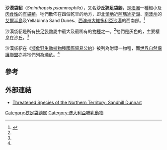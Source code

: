 {{Speciesbox
| name = 沙漠袋貂
| status = EN
| status_system = iucn3.1
| status_ref = <ref name=iucn>{{IUCN2008|assessors=Robinson, T., Gaikhorst, G., Pearson, D. & Copley, P.|year=2008|id=20293|title=Sminthopsis psammophila|downloaded=28 December 2008}}</ref>
| genus = Sminthopsis
| species = psammophila
| authority = Spencer, 1895
}}

'''沙漠袋貂'''（''Sminthopsis psammophila''），又名'''沙丘狹足袋鼩'''，是[[澳洲|澳洲]]一種細小及[[肉食性|肉食性]]的[[有袋類|有袋類]]。牠們散佈在四個乾旱的地方，即[[北領地|北領地]]近[[阿瑪迪斯湖|阿瑪迪斯湖]]、[[南澳州|南澳州]]的[[艾爾半島|艾爾半島]]及Yellabinna Sand Dunes、[[西澳州|西澳州]][[大維多利亞沙漠|大維多利亞沙漠]]的西南部。<ref name = Menkhorst>{{cite book en | last = Menkhorst | first = Peter | year = 2001 | title = A Field Guide to the Mammals of Australia | publisher = Oxford University Press | page = 74}}</ref>

沙漠袋貂是所有[[狹足袋鼩屬|狹足袋鼩屬]]中最大及最稀有的[[物種|物種]]之一。<ref name=Menkhorst/>牠們是灰色的，主要棲息在沙丘。<ref name=Menkhorst/>

沙漠袋貂在《[[瀕危野生動植物種國際貿易公約|瀕危野生動植物種國際貿易公約]]》被列為附錄一物種，而[[世界自然保護聯盟|世界自然保護聯盟]]亦將牠們列為[[瀕危|瀕危]]。<ref name=iucn/>

==參考==
{{reflist}}

==外部連結==
* [https://web.archive.org/web/20060914015023/http://www.nt.gov.au/nreta/wildlife/threatened/pdf/sandhill_dunnart_dd.pdf Threatened Species of the Northern Territory: Sandhill Dunnart]
{{Taxonbar|from=Q133345}}

[[Category:狭足袋鼩属|Category:狭足袋鼩属]]
[[Category:澳大利亞哺乳動物|Category:澳大利亞哺乳動物]]